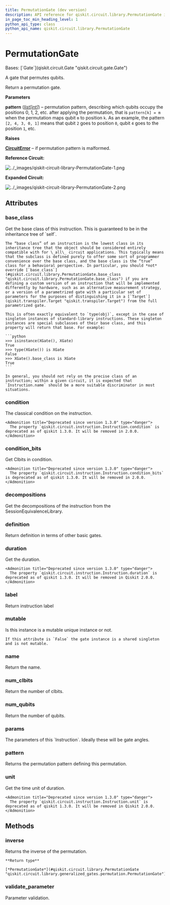 ```yaml
---
title: PermutationGate (dev version)
description: API reference for qiskit.circuit.library.PermutationGate in the dev version of qiskit
in_page_toc_min_heading_level: 1
python_api_type: class
python_api_name: qiskit.circuit.library.PermutationGate
---
```


# PermutationGate

<Class id="qiskit.circuit.library.PermutationGate" isDedicatedPage={true} github="https://github.com/Qiskit/qiskit/tree/main/qiskit/circuit/library/generalized_gates/permutation.py#L97-L194" signature="qiskit.circuit.library.PermutationGate(pattern)" modifiers="class">
  Bases: [`Gate`](qiskit.circuit.Gate "qiskit.circuit.gate.Gate")

  A gate that permutes qubits.

  Return a permutation gate.

  **Parameters**

  **pattern** ([*list*](https://docs.python.org/3/library/stdtypes.html#list "(in Python v3.13)")*\[*[*int*](https://docs.python.org/3/library/functions.html#int "(in Python v3.13)")*]*) – permutation pattern, describing which qubits occupy the positions 0, 1, 2, etc. after applying the permutation, that is `pattern[k] = m` when the permutation maps qubit `m` to position `k`. As an example, the pattern `[2, 4, 3, 0, 1]` means that qubit `2` goes to position `0`, qubit `4` goes to the position `1`, etc.

  **Raises**

  [**CircuitError**](circuit#qiskit.circuit.CircuitError "qiskit.circuit.CircuitError") – if permutation pattern is malformed.

  **Reference Circuit:**

  ![../\_images/qiskit-circuit-library-PermutationGate-1.png](/images/api/qiskit/dev/qiskit-circuit-library-PermutationGate-1.png)

  **Expanded Circuit:**

  ![../\_images/qiskit-circuit-library-PermutationGate-2.png](/images/api/qiskit/dev/qiskit-circuit-library-PermutationGate-2.png)

  ## Attributes

  ### base\_class

  <Attribute id="qiskit.circuit.library.PermutationGate.base_class">
    Get the base class of this instruction. This is guaranteed to be in the inheritance tree of `self`.

    The “base class” of an instruction is the lowest class in its inheritance tree that the object should be considered entirely compatible with for \_all\_ circuit applications. This typically means that the subclass is defined purely to offer some sort of programmer convenience over the base class, and the base class is the “true” class for a behavioral perspective. In particular, you should *not* override [`base_class`](#qiskit.circuit.library.PermutationGate.base_class "qiskit.circuit.library.PermutationGate.base_class") if you are defining a custom version of an instruction that will be implemented differently by hardware, such as an alternative measurement strategy, or a version of a parametrized gate with a particular set of parameters for the purposes of distinguishing it in a [`Target`](qiskit.transpiler.Target "qiskit.transpiler.Target") from the full parametrized gate.

    This is often exactly equivalent to `type(obj)`, except in the case of singleton instances of standard-library instructions. These singleton instances are special subclasses of their base class, and this property will return that base. For example:

    ```python
    >>> isinstance(XGate(), XGate)
    True
    >>> type(XGate()) is XGate
    False
    >>> XGate().base_class is XGate
    True
    ```

    In general, you should not rely on the precise class of an instruction; within a given circuit, it is expected that `Instruction.name` should be a more suitable discriminator in most situations.
  </Attribute>

  ### condition

  <Attribute id="qiskit.circuit.library.PermutationGate.condition">
    The classical condition on the instruction.

    <Admonition title="Deprecated since version 1.3.0" type="danger">
      The property `qiskit.circuit.instruction.Instruction.condition` is deprecated as of qiskit 1.3.0. It will be removed in 2.0.0.
    </Admonition>
  </Attribute>

  ### condition\_bits

  <Attribute id="qiskit.circuit.library.PermutationGate.condition_bits">
    Get Clbits in condition.

    <Admonition title="Deprecated since version 1.3.0" type="danger">
      The property `qiskit.circuit.instruction.Instruction.condition_bits` is deprecated as of qiskit 1.3.0. It will be removed in 2.0.0.
    </Admonition>
  </Attribute>

  ### decompositions

  <Attribute id="qiskit.circuit.library.PermutationGate.decompositions">
    Get the decompositions of the instruction from the SessionEquivalenceLibrary.
  </Attribute>

  ### definition

  <Attribute id="qiskit.circuit.library.PermutationGate.definition">
    Return definition in terms of other basic gates.
  </Attribute>

  ### duration

  <Attribute id="qiskit.circuit.library.PermutationGate.duration">
    Get the duration.

    <Admonition title="Deprecated since version 1.3.0" type="danger">
      The property `qiskit.circuit.instruction.Instruction.duration` is deprecated as of qiskit 1.3.0. It will be removed in Qiskit 2.0.0.
    </Admonition>
  </Attribute>

  ### label

  <Attribute id="qiskit.circuit.library.PermutationGate.label">
    Return instruction label
  </Attribute>

  ### mutable

  <Attribute id="qiskit.circuit.library.PermutationGate.mutable">
    Is this instance is a mutable unique instance or not.

    If this attribute is `False` the gate instance is a shared singleton and is not mutable.
  </Attribute>

  ### name

  <Attribute id="qiskit.circuit.library.PermutationGate.name">
    Return the name.
  </Attribute>

  ### num\_clbits

  <Attribute id="qiskit.circuit.library.PermutationGate.num_clbits">
    Return the number of clbits.
  </Attribute>

  ### num\_qubits

  <Attribute id="qiskit.circuit.library.PermutationGate.num_qubits">
    Return the number of qubits.
  </Attribute>

  ### params

  <Attribute id="qiskit.circuit.library.PermutationGate.params">
    The parameters of this `Instruction`. Ideally these will be gate angles.
  </Attribute>

  ### pattern

  <Attribute id="qiskit.circuit.library.PermutationGate.pattern">
    Returns the permutation pattern defining this permutation.
  </Attribute>

  ### unit

  <Attribute id="qiskit.circuit.library.PermutationGate.unit">
    Get the time unit of duration.

    <Admonition title="Deprecated since version 1.3.0" type="danger">
      The property `qiskit.circuit.instruction.Instruction.unit` is deprecated as of qiskit 1.3.0. It will be removed in Qiskit 2.0.0.
    </Admonition>
  </Attribute>

  ## Methods

  ### inverse

  <Function id="qiskit.circuit.library.PermutationGate.inverse" github="https://github.com/Qiskit/qiskit/tree/main/qiskit/circuit/library/generalized_gates/permutation.py#L177-L183" signature="inverse(annotated=False)">
    Returns the inverse of the permutation.

    **Return type**

    [*PermutationGate*](#qiskit.circuit.library.PermutationGate "qiskit.circuit.library.generalized_gates.permutation.PermutationGate")
  </Function>

  ### validate\_parameter

  <Function id="qiskit.circuit.library.PermutationGate.validate_parameter" github="https://github.com/Qiskit/qiskit/tree/main/qiskit/circuit/library/generalized_gates/permutation.py#L168-L170" signature="validate_parameter(parameter)">
    Parameter validation.
  </Function>
</Class>

